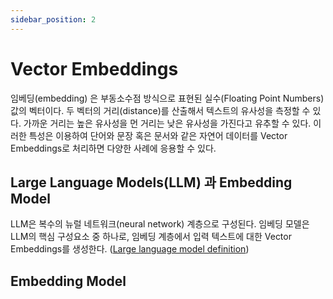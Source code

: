 ```yaml
---
sidebar_position: 2
---
```


# Vector Embeddings

임베딩(embedding) 은 부동소수점 방식으로 표현된 실수(Floating Point Numbers) 값의 벡터이다.
두 벡터의 거리(distance)를 산출해서 텍스트의 유사성을 측정할 수 있다. 가까운 거리는 높은 유사성을 먼 거리는 낮은 유사성을 가진다고 유추할 수 있다.
이러한 특성은 이용하여 단어와 문장 혹은 문서와 같은 자연어 데이터를 Vector Embeddings로 처리하면 다양한 사례에 응용할 수 있다.

## Large Language Models(LLM) 과 Embedding Model

LLM은 복수의 뉴럴 네트워크(neural network) 계층으로 구성된다. 
임베딩 모델은 LLM의 핵심 구성요소 중 하나로, 임베딩 계층에서 입력 텍스트에 대한 Vector Embeddings를 생성한다.
([Large language model definition](https://www.elastic.co/what-is/large-language-models))


## Embedding Model